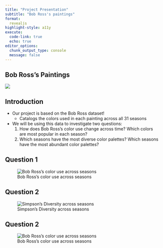 ```yaml
---
title: "Project Presentation"
subtitle: "Bob Ross's paintings"
format: 
  revealjs
highlight-style: a11y
execute:
  code-link: true
  echo: true
editor_options: 
  chunk_output_type: console
  message: false
---
```


## Bob Ross's Paintings

![](/_site/Analysis_files/figure-html/Bob_at_Easel.jpeg)

## Introduction

-   Our project is based on the Bob Ross dataset!
    -   Catalogs the colors used in each painting across all 31 seasons 
-   We will be using this data to investigate two questions: 
    1.    How does Bob Ross's color use change across time? Which colors are most popular in each season?
    2.    Which seasons have the most diverse color palettes? Which seasons have the most abundant color palettes?
   
    
## Question 1

![Bob Ross's color use across seasons](/_site/Analysis_files/figure-html/unnamed-chunk-4-1.png)


## Question 2

![Simpson's Diversity across seasons](/_site/Analysis_files/figure-html/unnamed-chunk-4-1.png)

## Question 2

![Bob Ross's color use across seasons](/_site/Analysis_files/figure-html/unnamed-chunk-4-1.png)
